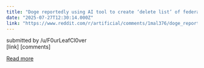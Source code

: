 ```yaml
---
title: "Doge reportedly using AI tool to create ‘delete list’ of federal regulations"
date: "2025-07-27T12:30:14.000Z"
link: "https://www.reddit.com/r/artificial/comments/1mal376/doge_reportedly_using_ai_tool_to_create_delete/"
---
```


submitted by    /u/F0urLeafCl0ver  
 [link]   [comments]

[Read more](https://www.reddit.com/r/artificial/comments/1mal376/doge_reportedly_using_ai_tool_to_create_delete/)
